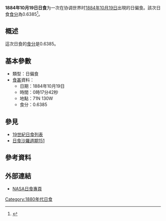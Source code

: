 {{Infobox Solar eclipse
| Year        = 1884
| Month       = 10
| Day         = 19
| Type        = 日偏食
| Image       = SE1884Oct19P.gif
| Image size  = 200px
| Image intro = 1884年10月19日日偏食路徑圖
  <!--   日食資料   -->
| Gamma       = 1.1892
| Mag         = 0.6385
| Saros       = [[日食沙羅週期151|151]]
| Saros total = 
| Saros seq   = 
  <!--     食甚     -->
| Duration    = 
| Location    = 
| Coords      = 
| Width       = 
  <!--   開始時間   -->
| Partial     = 
| Start type  = 
| Centre      = 
| Greatest    = 00:17:42
  <!--     倒數     -->
| hour        = 00
| minute      = 17
| second      = 42
| Duration_s  = 
}}
'''1884年10月19日日食'''为一次在协调世界时[[1884年|1884年]][[10月19日|10月19日]]出現的日偏食。該次日食[[食分|食分]]為0.6385<ref name="nasa_catalog_list">{{cite web |url=http://eclipse.gsfc.nasa.gov/SEcat5/SE1801-1900.html |title=Catalog of Solar Eclipses: 1801 to 1900 |language=en |publisher=[[NASA|NASA]] |accessdate=2009-07-26 |archiveurl=https://web.archive.org/web/20150112204733/http://eclipse.gsfc.nasa.gov/SEcat5/SE1801-1900.html |archivedate=2015-01-12 |deadurl=no }}</ref>。

== 概述 ==
這次日食的[[食分|食分]]是0.6385。

== 基本參數 ==
{{NoteUTC}}
* 類型：日偏食
*[[食甚|食甚]]資料：
** 日期：1884年10月19日
** 時間：0時17分42秒 
** 地點：71N 130W
** 食分：0.6385

== 參見 ==
{{日食主題}}
* [[19世紀日食列表|19世紀日食列表]]
* [[日食沙羅週期151|日食沙羅週期151]]

== 參考資料 ==
{{reflist}}

== 外部連結 ==
* [http://eclipse.gsfc.nasa.gov/solar.html NASA日食專頁]{{Wayback|url=http://eclipse.gsfc.nasa.gov/solar.html |date=20190108200537 }}{{en icon}}

{{日食}}

[[Category:1880年代日食|Category:1880年代日食]]


{{Eclipse-stub}}